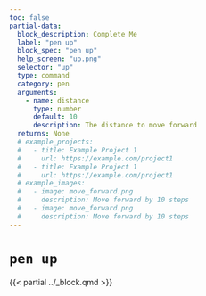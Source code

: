 ```yaml
---
toc: false
partial-data:
  block_description: Complete Me
  label: "pen up"
  block_spec: "pen up"
  help_screen: "up.png"
  selector: "up"
  type: command
  category: pen
  arguments:
    - name: distance
      type: number
      default: 10
      description: The distance to move forward
  returns: None
  # example_projects:
  #   - title: Example Project 1
  #     url: https://example.com/project1
  #   - title: Example Project 1
  #     url: https://example.com/project1
  # example_images:
  #   - image: move_forward.png
  #     description: Move forward by 10 steps
  #   - image: move_forward.png
  #     description: Move forward by 10 steps
---
```


# `pen up` { .unnumbered }

{{< partial ../_block.qmd >}}
